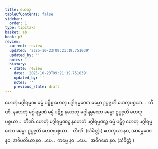 ```yaml
---
title: ဟေတု
tableOfContents: false
sidebar:
  order: 1
type: tipitaka
basket: ab
book: p3
review:
  current: review
  updated: '2025-10-23T09:21:19.751039'
  updated_by: ''
  notes: ''
  history:
  - state: review
    date: '2025-10-23T09:21:19.751039'
    updated_by: ''
    notes: ''
    previous_state: draft
---
```



<ReviewStatus review={frontmatter.review} showDetails={true} />

<HypothesisAnnotation frontmatter={frontmatter} />

<DynamicBreadcrumb />

<Division number="453" book="p3" e="ch" v="39" p="299">

<Paragraph number="991" book="p3">
ဟေတုံ မဂ္ဂါရမ္မဏံ ဓမ္မံ ပဋိစ္စ ဟေတု မဂ္ဂါရမ္မဏော ဓမ္မော ဥပ္ပဇ္ဇတိ ဟေတုပစ္စယာ…  တီဏိ.
</Paragraph>

<Paragraph number="992" book="p3">
နဟေတုံ မဂ္ဂါရမ္မဏံ ဓမ္မံ ပဋိစ္စ နဟေတု မဂ္ဂါရမ္မဏော ဓမ္မော ဥပ္ပဇ္ဇတိ ဟေတုပစ္စယာ…  တီဏိ.
</Paragraph>

<Paragraph number="993" book="p3">
ဟေတုံ မဂ္ဂါရမ္မဏဉ္စ နဟေတုံ မဂ္ဂါရမ္မဏဉ္စ ဓမ္မံ ပဋိစ္စ ဟေတု မဂ္ဂါရမ္မဏော ဓမ္မော ဥပ္ပဇ္ဇတိ ဟေတုပစ္စယာ…  တီဏိ. (သံခိတ္တံ.)
</Paragraph>

</Division>
<Division number="454" book="p3" e="ch" v="39" p="299">

<Paragraph number="994" book="p3">
ဟေတုယာ နဝ, အာရမ္မဏေ နဝ, အဓိပတိယာ နဝ …ပေ…  ကမ္မေ နဝ …ပေ…  အဝိဂတေ နဝ. (သံခိတ္တံ.)
</Paragraph>
</Division>